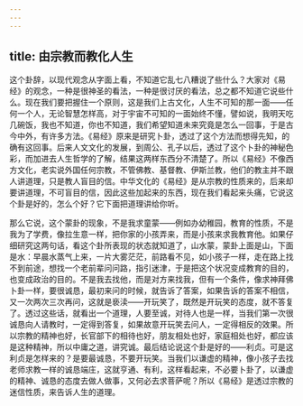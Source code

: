 ```yaml
---
---
---
```

title: 由宗教而教化人生
---




这个卦辞，以现代观念从字面上看，不知道它乱七八糟说了些什么？大家对《易经》的观念，一种是很神圣的看法，一种是很讨厌的看法，总之都不知道它说些什么。现在我们要把握住一个原则，这是我们上古文化，人生不可知的那一面——任何一个人，无论智慧怎样高，对于宇宙不可知的一面始终不懂，譬如说，我明天吃几碗饭，我也不知道，你也不知道，我们希望知道未来究竟是怎么一回事，于是古今中外，有许多方法。《易经》原来是研究卜卦，透过了这个方法而想得先知，的确有这回事。后来人文文化的发展，到周公、孔子以后，透过了这个卜卦的神秘色彩，而加进去人生哲学的了解，结果这两样东西分不清楚了。所以《易经》不像西方文化，老实说外国任何宗教，不管佛教、基督教、伊斯兰教，他们的教主并不跟人讲道理，只是教人盲目的信。中华文化的《易经》是从宗教的性质来的，后来却要讲道理，不可盲目的信，因此这些加起来的东西，现在我们看起来头痛，它说这个卦是好的，怎么个好？它下面把道理讲给你听。

那么它说，这个蒙卦的现象，不是我求童蒙——例如办幼稚园，教育的性质，不是我为了学费，像拉生意一样，把你家的小孩弄来，而是小孩来求我教育他。如果仔细研究这两句话，看这个卦所表现的状态就知道了，山水蒙，蒙卦上面是山，下面是水：早晨水蒸气上来，一片大雾茫茫，前路看不见，如小孩子一样，走在路上找不到前途，想找一个老前辈问问路，指引迷津，于是把这个状况变成教育的目的，也变成政治的目的。不是我去找他，而是对方来找我，但有一个条件，像求神拜佛卜卦一样，要很诚恳，最初来问的时候，就告诉了答案，如果告诉的答案不相信，又一次两次三次再问，这就是亵渎——开玩笑了，既然是开玩笑的态度，就不答复了。透过这些话，就看出一个道理，人要至诚，对待人也是一样，当我们第一次很诚恳向人请教时，一定得到答复，如果故意开玩笑去问人，一定得相反的效果。所以宗教的精神也好，长官部下的相待也好，朋友相处也好，家庭相处也好，都应该是这种精神，所以中庸之道，讲究诚。最后结论说这个卦是好的——利贞。可是这利贞是怎样来的？是要最诚恳，不要开玩笑。当我们以谦虚的精神，像小孩子去找老师求教一样的诚恳端庄，这就亨通、有利，这样看起来，不必要卜卦了，以谦虚的精神、诚恳的态度去做人做事，又何必去求菩萨呢？所以《易经》是透过宗教的迷信性质，来告诉人生的道理。